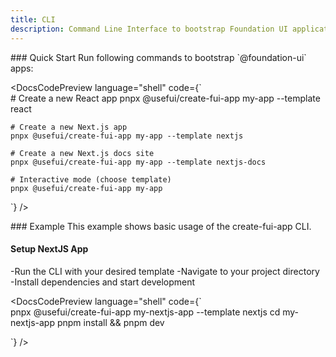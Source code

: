 ```yaml
---
title: CLI
description: Command Line Interface to bootstrap Foundation UI applications with pre-configured templates.
---
```


<DocsSection>
### Quick Start

<DocsTextBlock className="m-b-medium-60">
  Run following commands to bootstrap `@foundation-ui` apps:
</DocsTextBlock>

<DocsCodePreview
  language="shell"
  code={`  
    # Create a new React app
    pnpx @usefui/create-fui-app my-app --template react

    # Create a new Next.js app
    pnpx @usefui/create-fui-app my-app --template nextjs

    # Create a new Next.js docs site
    pnpx @usefui/create-fui-app my-app --template nextjs-docs

    # Interactive mode (choose template)
    pnpx @usefui/create-fui-app my-app

`}
/>

</DocsSection>

<DocsSection>
### Example

<DocsTextBlock className="m-b-medium-60">
  This example shows basic usage of the create-fui-app CLI.
</DocsTextBlock>

#### Setup NextJS App

<DocsTextBlock className="m-b-medium-60">
  -Run the CLI with your desired template
</DocsTextBlock>
<DocsTextBlock className="m-b-medium-60">
  -Navigate to your project directory
</DocsTextBlock>
<DocsTextBlock className="m-b-medium-60">
  -Install dependencies and start development
</DocsTextBlock>

<DocsCodePreview
  language="shell"
  code={`  
    pnpx @usefui/create-fui-app my-nextjs-app --template nextjs
    cd my-nextjs-app
    pnpm install && pnpm dev

`}
/>

</DocsSection>

